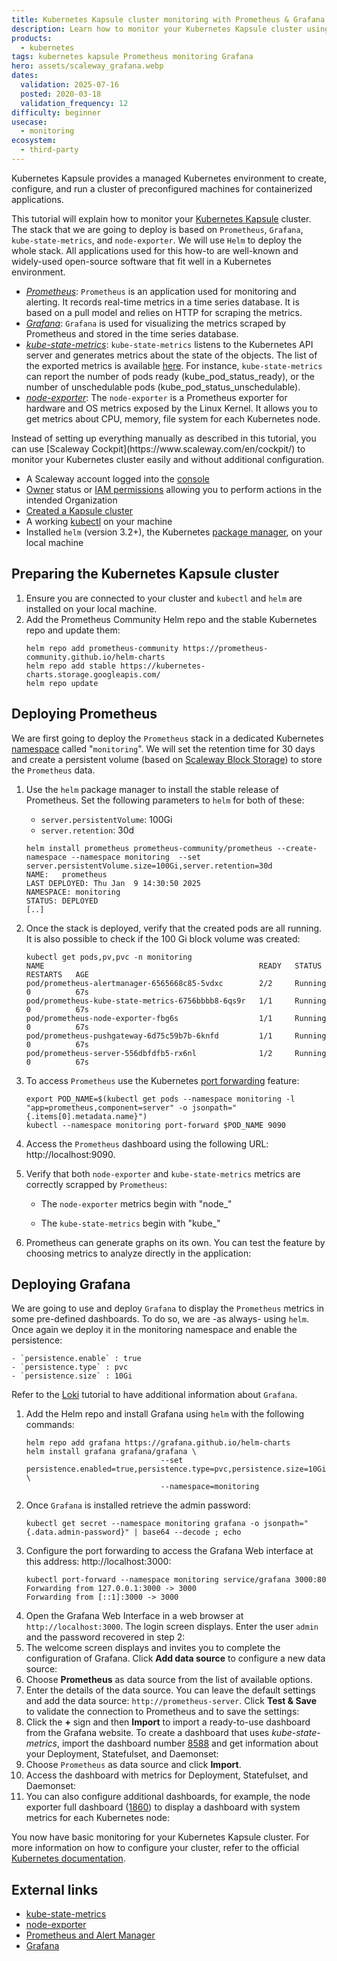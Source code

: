```yaml
---
title: Kubernetes Kapsule cluster monitoring with Prometheus & Grafana
description: Learn how to monitor your Kubernetes Kapsule cluster using Prometheus and Grafana by following this step-by-step tutorial.
products:
  - kubernetes
tags: kubernetes kapsule Prometheus monitoring Grafana
hero: assets/scaleway_grafana.webp
dates:
  validation: 2025-07-16
  posted: 2020-03-18
  validation_frequency: 12
difficulty: beginner
usecase:
  - monitoring
ecosystem:
  - third-party
---
```




Kubernetes Kapsule provides a managed Kubernetes environment to create, configure, and run a cluster of preconfigured machines for containerized applications.

This tutorial will explain how to monitor your [Kubernetes Kapsule](https://www.scaleway.com/en/kubernetes-kapsule/) cluster. The stack that we are going to deploy is based on `Prometheus`, `Grafana`, `kube-state-metrics`, and `node-exporter`. We will use `Helm` to deploy the whole stack.  All applications used for this how-to are well-known and widely-used open-source software that fit well in a Kubernetes environment.

- _[Prometheus](https://prometheus.io)_: `Prometheus` is an application used for monitoring and alerting. It records real-time metrics in a time series database. It is based on a pull model and relies on HTTP for scraping the metrics.
- _[Grafana](https://grafana.com)_: `Grafana` is used for visualizing the metrics scraped by Prometheus and stored in the time series database.
- _[kube-state-metrics](https://github.com/kubernetes/kube-state-metrics)_: `kube-state-metrics` listens to the Kubernetes API server and generates metrics about the state of the objects. The list of the exported metrics is available [here](https://github.com/kubernetes/kube-state-metrics/tree/master/docs). For instance, `kube-state-metrics` can report the number of pods ready (kube_pod_status_ready), or the number of unschedulable pods (kube_pod_status_unschedulable).
- _[node-exporter](https://github.com/prometheus/node_exporter)_: The `node-exporter` is a Prometheus exporter for hardware and OS metrics exposed by the Linux Kernel. It allows you to get metrics about CPU, memory, file system for each Kubernetes node.

<Message type="tip">
  Instead of setting up everything manually as described in this tutorial, you can use [Scaleway Cockpit](https://www.scaleway.com/en/cockpit/) to monitor your Kubernetes cluster easily and without additional configuration.
</Message>

<Requirements />

- A Scaleway account logged into the [console](https://account.scaleway.com/?service=elements)
- [Owner](/iam/concepts/#owner) status or [IAM permissions](/iam/concepts/#permission) allowing you to perform actions in the intended Organization
- [Created a Kapsule cluster](/kubernetes/how-to/create-cluster/)
- A working [kubectl](/kubernetes/how-to/connect-cluster-kubectl/) on your machine
- Installed `helm` (version 3.2+), the Kubernetes [package manager](https://helm.sh/), on your local machine

## Preparing the Kubernetes Kapsule cluster

1. Ensure you are connected to your cluster and `kubectl` and `helm` are installed on your local machine.
2. Add the Prometheus Community Helm repo and the stable Kubernetes repo and update them:
    ```
    helm repo add prometheus-community https://prometheus-community.github.io/helm-charts
    helm repo add stable https://kubernetes-charts.storage.googleapis.com/
    helm repo update
    ```

## Deploying Prometheus

We are first going to deploy the `Prometheus` stack in a dedicated Kubernetes [namespace](https://kubernetes.io/docs/concepts/overview/working-with-objects/namespaces/) called "`monitoring`". We will set the retention time for 30 days and create a persistent volume (based on [Scaleway Block Storage](https://www.scaleway.com/en/block-storage/)) to store the `Prometheus` data.

1. Use the `helm` package manager to install the stable release of Prometheus. Set the following parameters to `helm` for both of these:
    - `server.persistentVolume`: 100Gi
    - `server.retention`: 30d

    ```
    helm install prometheus prometheus-community/prometheus --create-namespace --namespace monitoring  --set server.persistentVolume.size=100Gi,server.retention=30d
    NAME:   prometheus
    LAST DEPLOYED: Thu Jan  9 14:30:50 2025
    NAMESPACE: monitoring
    STATUS: DEPLOYED
    [..]
    ```
2. Once the stack is deployed, verify that the created pods are all running. It is also possible to check if the 100 Gi block volume was created:
    ```
    kubectl get pods,pv,pvc -n monitoring
    NAME                                                READY   STATUS    RESTARTS   AGE
    pod/prometheus-alertmanager-6565668c85-5vdxc        2/2     Running   0          67s
    pod/prometheus-kube-state-metrics-6756bbbb8-6qs9r   1/1     Running   0          67s
    pod/prometheus-node-exporter-fbg6s                  1/1     Running   0          67s
    pod/prometheus-pushgateway-6d75c59b7b-6knfd         1/1     Running   0          67s
    pod/prometheus-server-556dbfdfb5-rx6nl              1/2     Running   0          67s
    ```
3. To access `Prometheus` use the Kubernetes [port forwarding](https://kubernetes.io/docs/tasks/access-application-cluster/port-forward-access-application-cluster/) feature:
    ```
    export POD_NAME=$(kubectl get pods --namespace monitoring -l "app=prometheus,component=server" -o jsonpath="{.items[0].metadata.name}")
    kubectl --namespace monitoring port-forward $POD_NAME 9090
    ```
4. Access the `Prometheus` dashboard using the following URL: http://localhost:9090.
    <Lightbox image={image} alt="" />
5. Verify that both `node-exporter` and `kube-state-metrics` metrics are correctly scrapped by `Prometheus`:
    - The `node-exporter` metrics begin with "node\_"
      <Lightbox image={image2} alt="" />

    - The `kube-state-metrics` begin with "kube\_"
      <Lightbox image={image3} alt="" />
6. Prometheus can generate graphs on its own. You can test the feature by choosing metrics to analyze directly in the application:
    <Lightbox image={image4} alt="" />

## Deploying Grafana

We are going to use and deploy `Grafana` to display the `Prometheus` metrics in some pre-defined dashboards. To do so, we are -as always- using `helm`. Once again we deploy it in the monitoring namespace and enable the persistence:

    - `persistence.enable` : true
    - `persistence.type` : pvc
    - `persistence.size` : 10Gi

  Refer to the [Loki](/tutorials/manage-k8s-logging-loki/) tutorial to have additional information about `Grafana`.

1. Add the Helm repo and install Grafana using `helm` with the following commands:
    ```
    helm repo add grafana https://grafana.github.io/helm-charts
    helm install grafana grafana/grafana \
                                  --set persistence.enabled=true,persistence.type=pvc,persistence.size=10Gi \
                                  --namespace=monitoring
    ```
2. Once `Grafana` is installed retrieve the admin password:
    ```
    kubectl get secret --namespace monitoring grafana -o jsonpath="{.data.admin-password}" | base64 --decode ; echo
    ```
3. Configure the port forwarding to access the Grafana Web interface at this address: http://localhost:3000:
    ```
    kubectl port-forward --namespace monitoring service/grafana 3000:80
    Forwarding from 127.0.0.1:3000 -> 3000
    Forwarding from [::1]:3000 -> 3000
    ```
4. Open the Grafana Web Interface in a web browser at `http://localhost:3000`. The login screen displays. Enter the user `admin` and the password recovered in step 2:
    <Lightbox image={image5} alt="" />
5. The welcome screen displays and invites you to complete the configuration of Grafana. Click **Add data source** to configure a new data source:
    <Lightbox image={image6} alt="" />
6. Choose **Prometheus** as data source from the list of available options.
7. Enter the details of the data source. You can leave the default settings and add the data source: `http://prometheus-server`. Click **Test & Save** to validate the connection to Prometheus and to save the settings:
    <Lightbox image={image7} alt="" />
8. Click the **+** sign and then **Import** to import a ready-to-use dashboard from the Grafana website. To create a dashboard that uses _kube-state-metrics_, import the dashboard number [8588](https://grafana.com/grafana/dashboards/8588) and get information about your Deployment, Statefulset, and Daemonset:
    <Lightbox image={image8} alt="" />
9. Choose `Prometheus` as data source and click **Import**.
    <Lightbox image={image9} alt="" />
10. Access the dashboard with metrics for Deployment, Statefulset, and Daemonset:
    <Lightbox image={image10} alt="" />
11. You can also configure additional dashboards, for example, the node exporter full dashboard ([1860](https://grafana.com/grafana/dashboards/1860)) to display a dashboard with system metrics for each Kubernetes node:
    <Lightbox image={image11} alt="" />

You now have basic monitoring for your Kubernetes Kapsule cluster. For more information on how to configure your cluster, refer to the official [Kubernetes documentation](https://kubernetes.io/docs/home/).

## External links

- [kube-state-metrics](https://github.com/kubernetes/kube-state-metrics)
- [node-exporter](https://github.com/prometheus/node_exporter)
- [Prometheus and Alert Manager](https://prometheus.io)
- [Grafana](https://grafana.com)